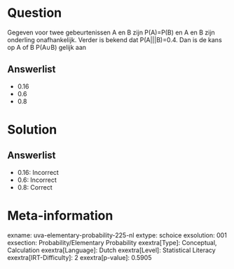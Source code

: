 Question
========

Gegeven voor twee gebeurtenissen A en B zijn P(A)=P(B) en A en B zijn
onderling onafhankelijk. Verder is bekend dat P(A\|\|\|B)=0.4. Dan is de
kans op A of B P(A∪B) gelijk aan

Answerlist
----------

* 0.16
* 0.6
* 0.8

Solution
========

Answerlist
----------

* 0.16: Incorrect
* 0.6: Incorrect
* 0.8: Correct

Meta-information
================
exname: uva-elementary-probability-225-nl
extype: schoice
exsolution: 001
exsection: Probability/Elementary Probability
exextra[Type]: Conceptual, Calculation
exextra[Language]: Dutch
exextra[Level]: Statistical Literacy
exextra[IRT-Difficulty]: 2
exextra[p-value]: 0.5905
